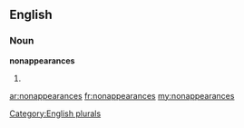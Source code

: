 ==English==

===Noun===
'''nonappearances'''

# {{plural of|[[nonappearance]]}}

[[Category:English plurals]]

[[ar:nonappearances]]
[[fr:nonappearances]]
[[my:nonappearances]]